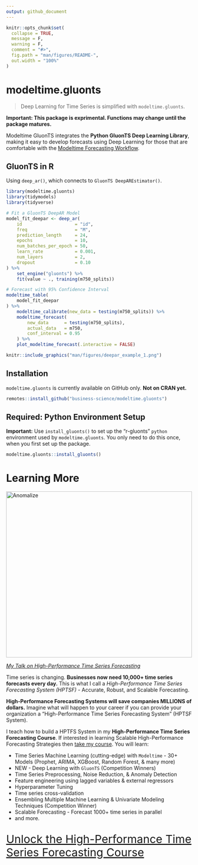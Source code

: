 ```yaml
---
output: github_document
---
```


<!-- README.md is generated from README.Rmd. Please edit that file -->

```r
knitr::opts_chunk$set(
  collapse = TRUE,
  message = F, 
  warning = F, 
  comment = "#>",
  fig.path = "man/figures/README-",
  out.width = "100%"
)
```

# modeltime.gluonts

<!-- badges: start -->
<!-- badges: end -->

> Deep Learning for Time Series is simplified with `modeltime.gluonts`. 

__Important: This package is exprimental. Functions may change until the package matures.__

Modeltime GluonTS integrates the __Python GluonTS Deep Learning Library__, making it easy to develop forecasts using Deep Learning for those that are comfortable with the [Modeltime Forecasting Workflow](https://business-science.github.io/modeltime/). 

## GluonTS in R

Using `deep_ar()`, which connects to `GluonTS DeepAREstimator()`.

```r
library(modeltime.gluonts)
library(tidymodels)
library(tidyverse)

# Fit a GluonTS DeepAR Model
model_fit_deepar <- deep_ar(
    id                    = "id",
    freq                  = "M",
    prediction_length     = 24,
    epochs                = 10, 
    num_batches_per_epoch = 50,
    learn_rate            = 0.001,
    num_layers            = 2,
    dropout               = 0.10
) %>%
    set_engine("gluonts") %>%
    fit(value ~ ., training(m750_splits))

# Forecast with 95% Confidence Interval
modeltime_table(
    model_fit_deepar
) %>%
    modeltime_calibrate(new_data = testing(m750_splits)) %>%
    modeltime_forecast(
        new_data      = testing(m750_splits),
        actual_data   = m750,
        conf_interval = 0.95
    ) %>%
    plot_modeltime_forecast(.interactive = FALSE)
```

```r
knitr::include_graphics("man/figures/deepar_example_1.png")
```

## Installation

`modeltime.gluonts` is currently available on GitHub only. __Not on CRAN yet.__

``` r
remotes::install_github("business-science/modeltime.gluonts")
```

## Required: Python Environment Setup

__Important:__ Use `install_gluonts()` to set up the "r-gluonts" `python` environment used by `modeltime.gluonts`. You only need to do this once, when you first set up the package.

```r
modeltime.gluonts::install_gluonts()
```

# Learning More

<a href="https://www.youtube.com/embed/elQb4VzRINg" target="_blank"><img src="http://img.youtube.com/vi/elQb4VzRINg/0.jpg" alt="Anomalize" width="100%" height="450"/></a>

[_My Talk on High-Performance Time Series Forecasting_](https://youtu.be/elQb4VzRINg)

Time series is changing. __Businesses now need 10,000+ time series forecasts every day.__ This is what I call a _High-Performance Time Series Forecasting System (HPTSF)_ - Accurate, Robust, and Scalable Forecasting. 

 __High-Performance Forecasting Systems will save companies MILLIONS of dollars.__ Imagine what will happen to your career if you can provide your organization a "High-Performance Time Series Forecasting System" (HPTSF System).

I teach how to build a HPTFS System in my __High-Performance Time Series Forecasting Course__. If interested in learning Scalable High-Performance Forecasting Strategies then [take my course](https://university.business-science.io/p/ds4b-203-r-high-performance-time-series-forecasting). You will learn:

- Time Series Machine Learning (cutting-edge) with `Modeltime` - 30+ Models (Prophet, ARIMA, XGBoost, Random Forest, & many more)
- NEW - Deep Learning with `GluonTS` (Competition Winners)
- Time Series Preprocessing, Noise Reduction, & Anomaly Detection
- Feature engineering using lagged variables & external regressors
- Hyperparameter Tuning
- Time series cross-validation
- Ensembling Multiple Machine Learning & Univariate Modeling Techniques (Competition Winner)
- Scalable Forecasting - Forecast 1000+ time series in parallel
- and more.

<p class="text-center" style="font-size:30px;">
<a href="https://university.business-science.io/p/ds4b-203-r-high-performance-time-series-forecasting">Unlock the High-Performance Time Series Forecasting Course</a>
</p>
